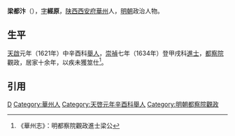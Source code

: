 '''梁都汴'''（{{bd|16世紀||17世紀}}），[[表字|字]]'''經原'''，[[陕西|陕西]][[西安府|西安府]][[華州|華州]]人，[[明朝|明朝]]政治人物。

==生平==
[[天啟_(明朝)|天啟]]元年（1621年）中辛酉科[[舉人|舉人]]，[[崇禎|崇禎]]七年（1634年）登甲戌科[[進士|進士]]，[[都察院|都察院]]觀政，居家十余年，以疾未獲筮仕<ref>《華州志》：明都察院觀政進士梁公</ref>。

==引用==
{{reflist}}

{{崇禎七年甲戌科殿試金榜}}
{{明朝人物小作品}}
[[Category:梁姓|D]]
[[Category:華州人|Category:華州人]]
[[Category:天啓元年辛酉科舉人|Category:天啓元年辛酉科舉人]]
[[Category:明朝都察院觀政|Category:明朝都察院觀政]]